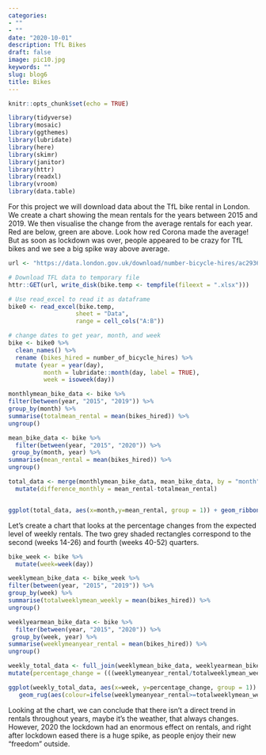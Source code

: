 ```yaml
---
categories:
- ""
- ""
date: "2020-10-01"
description: TfL Bikes
draft: false
image: pic10.jpg
keywords: ""
slug: blog6
title: Bikes
---
```


```r
knitr::opts_chunk$set(echo = TRUE)

library(tidyverse)
library(mosaic)
library(ggthemes)
library(lubridate)
library(here)
library(skimr)
library(janitor)
library(httr)
library(readxl)
library(vroom)
library(data.table)
```

For this project we will download data about the TfL bike rental in London. We create a chart showing the mean rentals for the years between 2015 and 2019. We then visualise the change from the average rentals for each year. Red are below, green are above. Look how red Corona made the average! But as soon as lockdown was over, people appeared to be crazy for TfL bikes and we see a big spike way above average.

```r
url <- "https://data.london.gov.uk/download/number-bicycle-hires/ac29363e-e0cb-47cc-a97a-e216d900a6b0/tfl-daily-cycle-hires.xlsx"

# Download TFL data to temporary file
httr::GET(url, write_disk(bike.temp <- tempfile(fileext = ".xlsx")))

# Use read_excel to read it as dataframe
bike0 <- read_excel(bike.temp,
                   sheet = "Data",
                   range = cell_cols("A:B"))

# change dates to get year, month, and week
bike <- bike0 %>% 
  clean_names() %>% 
  rename (bikes_hired = number_of_bicycle_hires) %>% 
  mutate (year = year(day),
          month = lubridate::month(day, label = TRUE),
          week = isoweek(day))
```


```r


monthlymean_bike_data <- bike %>%
filter(between(year, "2015", "2019")) %>%
group_by(month) %>%
summarise(totalmean_rental = mean(bikes_hired)) %>%
ungroup()

mean_bike_data <- bike %>%
  filter(between(year, "2015", "2020")) %>%
 group_by(month, year) %>%
summarise(mean_rental = mean(bikes_hired)) %>%
ungroup() 

total_data <- merge(monthlymean_bike_data, mean_bike_data, by = "month", all=TRUE) %>%
  mutate(difference_monthly = mean_rental-totalmean_rental)


ggplot(total_data, aes(x=month,y=mean_rental, group = 1)) + geom_ribbon(total_data, mapping= aes(ymin=totalmean_rental, ymax=totalmean_rental + ifelse(difference_monthly < 0, difference_monthly, 0)), fill="indianred3", alpha=0.5) + geom_ribbon(total_data, mapping= aes(ymin=totalmean_rental, ymax=totalmean_rental + ifelse(difference_monthly < 0, 0, difference_monthly)), fill="palegreen3", alpha=0.5) + geom_line(size=0.2) + geom_line(total_data, mapping= aes(y=totalmean_rental), colour="blue", size=0.3) + facet_wrap(~ year) + theme(legend.position ="none") + theme_minimal(base_size = 6) + labs(title="Monthly changes in TfL bike rentals", subtitle = "Change from monthly average shown in blue\n and calculated between 2015-2019", caption = "Source: TfL, London Data Store", y= "Bike rentals") + theme(legend.position ="none", axis.title.x=element_blank(), plot.title = element_text(size=6.5, face="bold"))

```
Let's create a chart that looks at the percentage changes from the expected level of weekly rentals. The two grey shaded rectangles correspond to the second (weeks 14-26) and fourth (weeks 40-52) quarters.

```r
bike_week <- bike %>%
  mutate(week=week(day))

weeklymean_bike_data <- bike_week %>%
filter(between(year, "2015", "2019")) %>%
group_by(week) %>%
summarise(totalweeklymean_weekly = mean(bikes_hired)) %>%
ungroup()

weeklyearmean_bike_data <- bike %>%
  filter(between(year, "2015", "2020")) %>%
 group_by(week, year) %>%
summarise(weeklymeanyear_rental = mean(bikes_hired)) %>%
ungroup() 

weekly_total_data <- full_join(weeklymean_bike_data, weeklyearmean_bike_data, by = "week") %>%
mutate(percentage_change = (((weeklymeanyear_rental/totalweeklymean_weekly))-1)*100)

ggplot(weekly_total_data, aes(x=week, y=percentage_change, group = 1))  + geom_rect(data=weekly_total_data, aes(xmin = 14,xmax = 26,ymin = -Inf, ymax = Inf), fill= "lightgrey", alpha=0.01) + geom_rect(aes(xmin = 40,xmax = 52,ymin = -Inf, ymax = Inf), fill= "lightgrey", alpha=0.01)  + geom_line(size=0.2) + geom_ribbon(weekly_total_data, mapping= aes(ymin=0, ymax=0 + ifelse(percentage_change > 0, percentage_change, 0)), fill="palegreen3", alpha=0.5) + geom_ribbon(weekly_total_data, mapping= aes(ymin=percentage_change, ymax=0 + ifelse(percentage_change < 0, 0, percentage_change)), fill="indianred3", alpha=0.5) + facet_wrap(~ year) + theme(legend.position ="none", axis.title.y=element_blank()) + labs(title="Weekly change in TfL bike rentals", subtitle = "% change from weekly averages\n calculated between 2015-2019", caption = "Source: TfL, London Data Store", x= "week") + theme(legend.position ="none", axis.title.x=element_blank(),axis.text.y=element_blank(), plot.title = element_text(size=6.5, face="bold")) + theme(legend.position ="none") + theme_minimal(base_size = 6) + scale_x_continuous(breaks=c(13, 26, 39, 53)) +  
   geom_rug(aes(colour=ifelse(weeklymeanyear_rental>=totalweeklymean_weekly,">=0","<0")),sides="b", alpha=0.5)+ scale_colour_manual(values=c("#CB454A","#7DCD85"),name="Actual vs Expected ", guide=FALSE) + ylab(NULL)


```
Looking at the chart, we can conclude that there isn't a direct trend in rentals throughout years, maybe it's the weather, that always changes. However, 2020 the lockdown had an enormous effect on rentals, and right after lockdown eased there is a huge spike, as people enjoy their new "freedom" outside.
